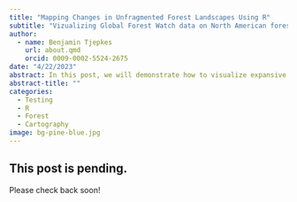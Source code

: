 ```yaml
---
title: "Mapping Changes in Unfragmented Forest Landscapes Using R"
subtitle: "Vizualizing Global Forest Watch data on North American forests."
author:
  - name: Benjamin Tjepkes  
    url: about.qmd
    orcid: 0009-0002-5524-2675
date: "4/22/2023"
abstract: In this post, we will demonstrate how to visualize expansive amounts of geographic data using R. We will use an example that involves mapping data from Global Forest Watch, which focuses on North America's landscapes that have intact forests large enough to preserve all native biodiversity.
abstract-title: ""
categories:
  - Testing
  - R
  - Forest
  - Cartography
image: bg-pine-blue.jpg
---
```


## This post is pending.

Please check back soon!
